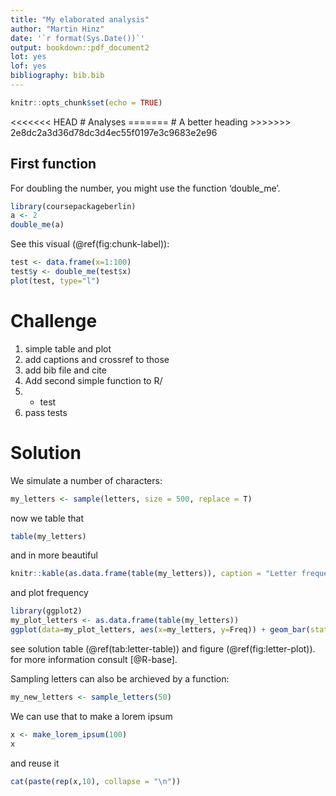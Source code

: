 ```yaml
---
title: "My elaborated analysis"
author: "Martin Hinz"
date: '`r format(Sys.Date())`'
output: bookdown::pdf_document2
lot: yes
lof: yes
bibliography: bib.bib
---
```



```r
knitr::opts_chunk$set(echo = TRUE)
```


<<<<<<< HEAD
# Analyses
=======
# A better heading
>>>>>>> 2e8dc2a3d36d78dc3d4ec55f0197e3c9683e2e96

## First function

For doubling the number, you might use the function 'double_me'.

```r
library(coursepackageberlin)
a <- 2
double_me(a)

```

See this visual (\@ref(fig:chunk-label)):


```r
test <- data.frame(x=1:100)
test$y <- double_me(test$x)
plot(test, type="l")

```

# Challenge

1. simple table and plot
2. add captions and crossref to those
3. add bib file and cite
4. Add second simple function to R/
5. + test
6. pass tests


# Solution

We simulate a number of characters:

```r
my_letters <- sample(letters, size = 500, replace = T)
```

now we table that

```r
table(my_letters)
```

and in more beautiful

```r
knitr::kable(as.data.frame(table(my_letters)), caption = "Letter frequency table")
```
and plot frequency

```r
library(ggplot2)
my_plot_letters <- as.data.frame(table(my_letters))
ggplot(data=my_plot_letters, aes(x=my_letters, y=Freq)) + geom_bar(stat = "identity")
```

see solution table (\@ref(tab:letter-table)) and figure (\@ref(fig:letter-plot)). for more information consult [@R-base].

Sampling letters can also be archieved by a function:


```r
my_new_letters <- sample_letters(50)
```

We can use that to make a lorem ipsum

```r
x <- make_lorem_ipsum(100)
x
```

and reuse it
```r
cat(paste(rep(x,10), collapse = "\n"))
```
